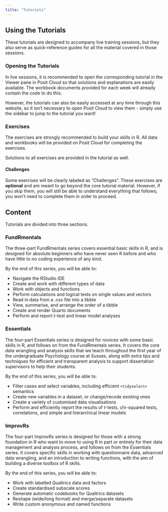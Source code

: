 ```yaml
---
title: "Tutorials"
---
```



## Using the Tutorials

These tutorials are designed to accompany live training sessions, but they also serve as quick-reference guides for all the material covered in those sessions.

### Opening the Tutorials

In live sessions, it is recommended to open the corresponding tutorial in the Viewer pane in Posit Cloud so that solutions and explanations are easily available. The workbook documents provided for each week will already contain the code to do this.

However, the tutorials can also be easily accessed at any time through this website, so it isn't necessary to open Posit Cloud to view them - simply use the sidebar to jump to the tutorial you want!

### Exercises

The exercises are strongly recommended to build your skills in R. All data and workbooks will be provided on Posit Cloud for completing the exercises.

Solutions to all exercises are provided in the tutorial as well.

#### Challenges

Some exercises will be clearly labeled as "Challenges". These exercises are **optional** and are meant to go beyond the core tutorial material. However, if you skip them, you will still be able to understand everything that follows; you won't need to complete them in order to proceed.

## Content

Tutorials are divided into three sections.

### FundRmentals

The three-part FundRmentals series covers essential basic skills in R, and is designed for absolute beginners who have never seen R before and who have little to no coding experience of any kind.

By the end of this series, you will be able to:

-   Navigate the RStudio IDE
-   Create and work with different types of data
-   Work with objects and functions
-   Perform calculations and logical tests on single values and vectors
-   Read in data from a .csv file into a tibble
-   View, summarise, and arrange the order of a tibble
-   Create and render Quarto documents
-   Perform and report *t*-test and linear model analyses

### Essentials

The four-part Essentials series is designed for novices with some basic skills in R, and follows on from the FundRmentals series. It covers the core data wrangling and analysis skills that we teach throughout the first year of the undergraduate Psychology course at Sussex, along with extra tips and techniques for efficient and transparent analysis to support dissertation supervisors to help their students.

By the end of this series, you will be able to:

-   Filter cases and select variables, including efficient `<tidyselect>` semantics
-   Create new variables in a dataset, or change/recode existing ones
-   Create a variety of customised data visualisations
-   Perform and efficiently report the results of *t*-tests, chi-squared tests, correlations, and simple and hierarchical linear models

### ImprovRs

The four-part ImprovRs series is designed for those with a strong foundation in R who want to move to using R in part or entirely for their data management and analysis process, and follows on from the Essentials series. It covers specific skills in working with questionnaire data, advanced data wrangling, and an introduction to writing functions, with the aim of building a diverse toolbox of R skills.

By the end of this series, you will be able to:

-   Work with labelled Qualtrics data and factors
-   Create standardised subscale scores
-   Generate automatic codebooks for Qualtrics datasets
-   Reshape (wide/long format) and merge/separate datasets
-   Write custom anonymous and named functions
